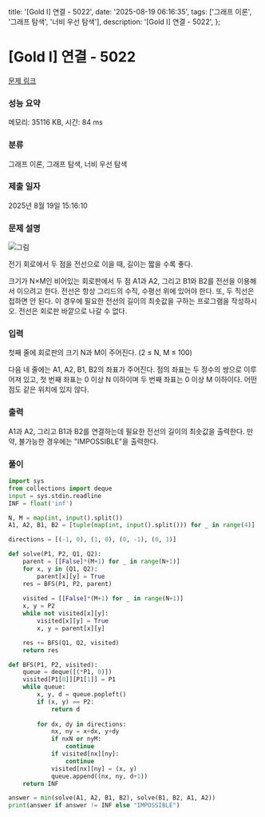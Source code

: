   title: '[Gold I] 연결 - 5022',
  date: '2025-08-19 06:16:35',
  tags: ['그래프 이론', '그래프 탐색', '너비 우선 탐색'],
  description: '[Gold I] 연결 - 5022',
};

# [Gold I] 연결 - 5022 

[문제 링크](https://www.acmicpc.net/problem/5022) 

### 성능 요약

메모리: 35116 KB, 시간: 84 ms

### 분류

그래프 이론, 그래프 탐색, 너비 우선 탐색

### 제출 일자

2025년 8월 19일 15:16:10

### 문제 설명

![그림](https://www.acmicpc.net/upload/images/connect.png)

전기 회로에서 두 점을 전선으로 이을 때, 길이는 짧을 수록 좋다.

크기가 N×M인 비어있는 회로판에서 두 점 A1과 A2, 그리고 B1와 B2를 전선을 이용해서 이으려고 한다. 전선은 항상 그리드의 수직, 수평선 위에 있어야 한다. 또, 두 직선은 접하면 안 된다. 이 경우에 필요한 전선의 길이의 최솟값을 구하는 프로그램을 작성하시오. 전선은 회로판 바깥으로 나갈 수 없다.

### 입력 

 첫째 줄에 회로판의 크기 N과 M이 주어진다. (2 ≤ N, M ≤ 100) 

다음 네 줄에는 A1, A2, B1, B2의 좌표가 주어진다. 점의 좌표는 두 정수의 쌍으로 이루어져 있고, 첫 번째 좌표는 0 이상 N 이하이며 두 번째 좌표는 0 이상 M 이하이다. 어떤 점도 같은 위치에 있지 않다.

### 출력 

 A1과 A2, 그리고 B1과 B2를 연결하는데 필요한 전선의 길이의 최솟값을 출력한다. 만약, 불가능한 경우에는 "IMPOSSIBLE"을 출력한다.

### 풀이
```python
import sys
from collections import deque
input = sys.stdin.readline
INF = float('inf')

N, M = map(int, input().split())
A1, A2, B1, B2 = [tuple(map(int, input().split())) for _ in range(4)]

directions = [(-1, 0), (1, 0), (0, -1), (0, 1)]

def solve(P1, P2, Q1, Q2):
    parent = [[False]*(M+1) for _ in range(N+1)]
    for x, y in (Q1, Q2):
        parent[x][y] = True
    res = BFS(P1, P2, parent)
    
    visited = [[False]*(M+1) for _ in range(N+1)]
    x, y = P2
    while not visited[x][y]:
        visited[x][y] = True
        x, y = parent[x][y]

    res += BFS(Q1, Q2, visited)
    return res

def BFS(P1, P2, visited):
    queue = deque([(*P1, 0)])
    visited[P1[0]][P1[1]] = P1
    while queue:
        x, y, d = queue.popleft()
        if (x, y) == P2:
            return d
        
        for dx, dy in directions:
            nx, ny = x+dx, y+dy
            if nxN or nyM:
                continue
            if visited[nx][ny]:
                continue
            visited[nx][ny] = (x, y)
            queue.append((nx, ny, d+1))
    return INF

answer = min(solve(A1, A2, B1, B2), solve(B1, B2, A1, A2))
print(answer if answer != INF else "IMPOSSIBLE")
```